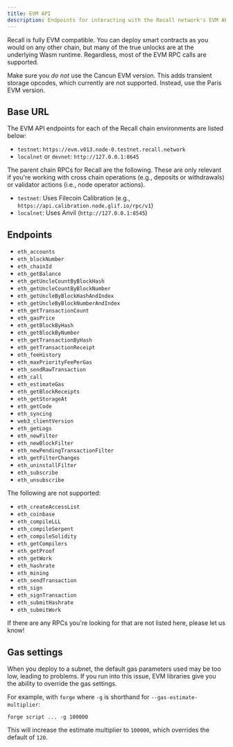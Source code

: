 ```yaml
---
title: EVM API
description: Endpoints for interacting with the Recall network's EVM API.
---
```


Recall is fully EVM compatible. You can deploy smart contracts as you would on any other chain, but
many of the true unlocks are at the underlying Wasm runtime. Regardless, most of the EVM RPC calls
are supported.

<Callout type="info">

Make sure you _do not_ use the Cancun EVM version. This adds transient storage opcodes, which
currently are not supported. Instead, use the Paris EVM version.

</Callout>

## Base URL

The EVM API endpoints for each of the Recall chain environments are listed below:

- `testnet`: `https://evm.v013.node-0.testnet.recall.network`
- `localnet` or `devnet`: `http://127.0.0.1:8645`

The parent chain RPCs for Recall are the following. These are only relevant if you're working with
cross chain operations (e.g., deposits or withdrawals) or validator actions (i.e., node operator
actions).

- `testnet`: Uses Filecoin Calibration (e.g., `https://api.calibration.node.glif.io/rpc/v1`)
- `localnet`: Uses Anvil (`http://127.0.0.1:8545`)

## Endpoints

- `eth_accounts`
- `eth_blockNumber`
- `eth_chainId`
- `eth_getBalance`
- `eth_getUncleCountByBlockHash`
- `eth_getUncleCountByBlockNumber`
- `eth_getUncleByBlockHashAndIndex`
- `eth_getUncleByBlockNumberAndIndex`
- `eth_getTransactionCount`
- `eth_gasPrice`
- `eth_getBlockByHash`
- `eth_getBlockByNumber`
- `eth_getTransactionByHash`
- `eth_getTransactionReceipt`
- `eth_feeHistory`
- `eth_maxPriorityFeePerGas`
- `eth_sendRawTransaction`
- `eth_call`
- `eth_estimateGas`
- `eth_getBlockReceipts`
- `eth_getStorageAt`
- `eth_getCode`
- `eth_syncing`
- `web3_clientVersion`
- `eth_getLogs`
- `eth_newFilter`
- `eth_newBlockFilter`
- `eth_newPendingTransactionFilter`
- `eth_getFilterChanges`
- `eth_uninstallFilter`
- `eth_subscribe`
- `eth_unsubscribe`

The following are not supported:

- `eth_createAccessList`
- `eth_coinbase`
- `eth_compileLLL`
- `eth_compileSerpent`
- `eth_compileSolidity`
- `eth_getCompilers`
- `eth_getProof`
- `eth_getWork`
- `eth_hashrate`
- `eth_mining`
- `eth_sendTransaction`
- `eth_sign`
- `eth_signTransaction`
- `eth_submitHashrate`
- `eth_submitWork`

<Callout type="info">

If there are any RPCs you're looking for that are not listed here, please let us know!

</Callout>

## Gas settings

When you deploy to a subnet, the default gas parameters used may be too low, leading to problems. If
you run into this issue, EVM libraries give you the ability to override the gas settings.

For example, with `forge` where `-g` is shorthand for `--gas-estimate-multiplier`:

```
forge script ... -g 100000
```

This will increase the estimate multiplier to `100000`, which overrides the default of `120`.
